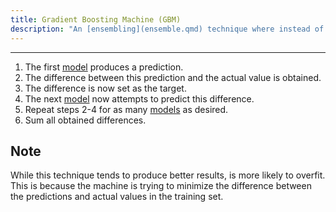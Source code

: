 ```yaml
---
title: Gradient Boosting Machine (GBM)
description: "An [ensembling](ensemble.qmd) technique where instead of averaging the predictions of all [models](model.qmd), each successive [model](model.qmd) predicts the error of the previous [model](model.qmd). The errors are then summed to obtain the final prediction."
---
```


---

1. The first [model](model.qmd) produces a prediction.
1. The difference between this prediction and the actual value is obtained.
1. The difference is now set as the target.
1. The next [model](model.qmd) now attempts to predict this difference.
1. Repeat steps 2-4 for as many [models](model.qmd) as desired.
1. Sum all obtained differences.

:::{.callout-note appearance="simple" collapse="true"}

# Note

While this technique tends to produce better results, is more likely to overfit. This is because the machine is trying to minimize the difference between the predictions and actual values in the training set.
:::